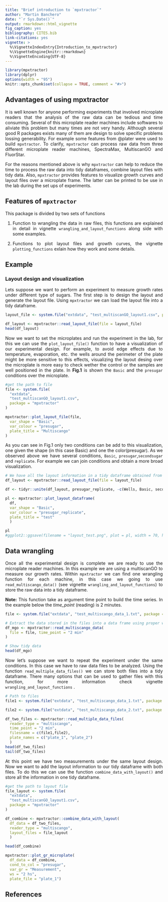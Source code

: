 ```yaml
---
title: "Brief introduction to `mpxtractor`"
author: "Martin Banchero"
date: "`r Sys.Date()`"
output: rmarkdown::html_vignette
fig_caption: yes
bibliography: CITES.bib
link-citations: yes
vignette: >
  %\VignetteIndexEntry{Introduction_to_mpxtractor}
  %\VignetteEngine{knitr::rmarkdown}
  %\VignetteEncoding{UTF-8}
---
```

<style>
body {
text-align: justify}
</style>

```r
library(mpxtractor)
library(dplyr)
options(width = "95")
knitr::opts_chunk$set(collapse = TRUE, comment = "#>")
```


## Advantages of using mpxtractor
It is well known for anyone performing experiments that involved microplate readers
that the analysis of the raw data can be tedious and time consuming. Several 
of this microplate reader machines include softwares to aliviate this problem but
many times are not very handy. Although several good R packages exists many of them are design to solve specific problems lossing generability. For example some features from @plater were used to build `mpxtractor`.  To clarify, `mpxtractor` can process
raw data from three different microplate reader machines, SpectraMax, MultiscanGO and
FluorStar.

For the reasons mentioned above is why `mpxtractor` can help to reduce the time to process the raw data into tidy dataframes, combine layout files
with tidy data. Also, `mpxtractor` provides features to visualize growth curves 
and layout files over a microplate frame. The latter can be printed to be use in
the lab during the set ups of experiments. 


## Features of `mpxtractor` 
This package is divided by two sets of functions

1. Function to wrangling the data in raw files, this functions are explained in 
detail in vignette `wrangling_and_layout_functions` along side with some examples.

2. Functions to plot layout files and growth curves, the vignette `plotting_functions` exlain how they work and some details.


## Example
### Layout design and visualization

Lets suppose we want to perform an experiment to measure growth rates under different type of sugars. The first step is to design the layout and 
generate the layout file. Using `mpxtractor` we can load the layout file into
a tidy dataframe.
```r
layout_file <- system.file("extdata", "test_multiscanGO_layout1.csv", package = "mpxtractor")

df_layout <- mpxtractor::read_layout_file(file = layout_file)
head(df_layout)
```

Now we want to set the microplates and run the experiment in the lab, for this we can use the `plot_layout_file()` function to have a visualization of our experimental design. For example, to avoid edge effects due to temperature, evaporation, etc. the wells around the perimeter of the plate might be more sensitive to this effects, visualizing the layout desing over the microplate is more easy to check wether the control or the samples are well positioned in the plate. In **Fig.1** is shown the `Basic` and the `presugar` conditions over the microplate.  

```r

#get the path to file
file <- system.file(
  "extdata",
  "test_multiscanGO_layout1.csv",
  package = "mpxtractor"
)

mpxtractor::plot_layout_file(file,
  var_shape = "Basic",
  var_colour = "presugar",
  plate_title = "Multiscango"
)
```

As you can see in Fig.1 only two conditions can be add to this visualization, one given the shape (in this case Basic) and one the color(presugar).
As we observed above we have several conditions, `Basic`, `presugar`,`secondsugar`
and `replicate`. For example we can join conditions and obtain a more broad visualization. 

```r
# We have all the layout information in a tidy dataframe obtained from before.
df_layout <- mpxtractor::read_layout_file(file = layout_file)

df <- tidyr::unite(df_layout, presugar_replicate, -c(Wells, Basic, secondsugar)) 

pl <- mpxtractor::plot_layout_dataframe(
  df, 
  var_shape = "Basic", 
  var_colour = "presugar_replicate", 
  plate_title = "test"
  )

pl
#ggplot2::ggsave(filename = "layout_test.png", plot = pl, width = 70, height = 50, units = "cm")
```

## Data wrangling
Once all the experimental design is complete we are ready to use the microplate
reader machines. In this example we are using a multiscanGO to measure our growth rates. 
Within `mpxtractor` we can find one wrangling function for each machine, in this
case we going to use `read_multiscango_data()` (see vignette `wrangling_and_layout_functions`) to store the raw data into a tidy dataframe.

**Note:** This function take as argument time point to build the time series. In the example below the *time_point* (reading) is 2 minutes.

```r
file <- system.file("extdata", "test_multiscango_data_1.txt", package = "mpxtractor")

# Extract the data stored in the files into a data frame using proper wrangling function
df_mgo <- mpxtractor::read_multiscango_data(
  file = file, time_point = "2 min"
)

# Show tidy data 
head(df_mgo) 
```

Now let's suppose we want to repeat the experiment under the same conditions. In this case we have to raw data files to be analyzed. Using the function `read_multiple_data_files()` we can store both files into a tidy dataframe. There many options that can be used to gather files with this function, for more information check vignette `wrangling_and_layout_functions` .

```r
# Path to files
file1 <- system.file("extdata", "test_multiscango_data_1.txt", package = "mpxtractor")

file2 <- system.file("extdata", "test_multiscango_data_2.txt", package = "mpxtractor")

df_two_files <- mpxtractor::read_multiple_data_files(
  reader_type = "multiscango", 
  time_point = "2 min", 
  filesname = c(file1,file2), 
  plate_names = c("plate_1", "plate_2") 
  )
head(df_two_files)
tail(df_two_files)
```
At this point we have two measurements under the same layout design. Now we want to add the layout information to our tidy dataframe with both files. To do this we can use the function `combine_data_with_layout()` and store all the information in one tidy dataframe.

```r
#get the path to layout file
file_layout <- system.file(
  "extdata",
  "test_multiscanGO_layout1.csv",
  package = "mpxtractor"
)

df_combine <- mpxtractor::combine_data_with_layout(
  df_data = df_two_files, 
  reader_type = "multiscango", 
  layout_files = file_layout
  )

head(df_combine)
```


```r
mpxtractor::plot_gr_microplate(
  df_data = df_combine, 
  cond_to_col = "presugar", 
  var_gr = "Measurement",  
  ws = "2 hs", 
  plate_file = "plate_1")

````

## References




